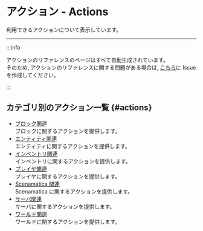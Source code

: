 # アクション - Actions

利用できるアクションについて表示しています。

---

:::info

アクションのリファレンスのページはすべて自動生成されています。  
そのため, アクションのリファレンスに関する問題がある場合は, [こちら](https://github.com/teamkun/scenamatica)に Issue を作成してください。

:::

## カテゴリ別のアクション一覧 {#actions}

+ [ブロック関連](/references/actions/blocks)  
  ブロックに関するアクションを提供します。
+ [エンティティ関連](/references/actions/entities)  
  エンティティに関するアクションを提供します。
+ [インベントリ関連](/references/actions/inventories)  
  インベントリに関するアクションを提供します。
+ [プレイヤ関連](/references/actions/players)  
  プレイヤに関するアクションを提供します。
+ [Scenamatica 関連](/references/actions/scenamatica)  
  Scenamatica に関するアクションを提供します。
+ [サーバ関連](/references/actions/servers)  
  サーバに関するアクションを提供します。
+ [ワールド関連](/references/actions/worlds)  
  ワールドに関するアクションを提供します。

